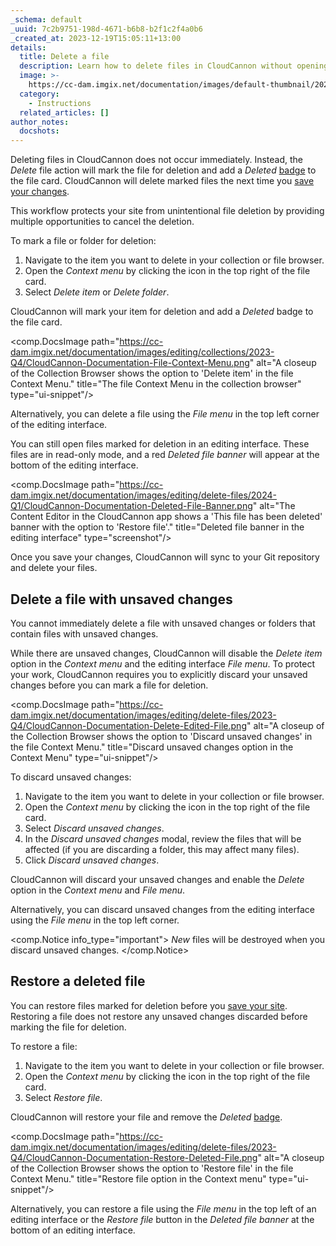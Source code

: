 ```yaml
---
_schema: default
_uuid: 7c2b9751-198d-4671-b6b8-b2f1c2f4a0b6
_created_at: 2023-12-19T15:05:11+13:00
details:
  title: Delete a file
  description: Learn how to delete files in CloudCannon without opening your Git repository.
  image: >-
    https://cc-dam.imgix.net/documentation/images/default-thumbnail/2023-Q4/CloudCannon-Documentation-Thumbnail.png
  category:
    - Instructions
  related_articles: []
author_notes:
  docshots:
---
```

Deleting files in CloudCannon does not occur immediately. Instead, the *Delete* file action will mark the file for deletion and add a *Deleted* [badge](/documentation/articles/edit-your-files/#file-badges) to the file card. CloudCannon will delete marked files the next time you [save your changes](/documentation/articles/save-your-changes/).

This workflow protects your site from unintentional file deletion by providing multiple opportunities to cancel the deletion.

To mark a file or folder for deletion:

1. Navigate to the item you want to delete in your collection or file browser.
2. Open the *Context menu* by clicking the icon in the top right of the file card.
3. Select *Delete item* or *Delete folder*.

CloudCannon will mark your item for deletion and add a *Deleted* badge to the file card.

<comp.DocsImage path="https://cc-dam.imgix.net/documentation/images/editing/collections/2023-Q4/CloudCannon-Documentation-File-Context-Menu.png" alt="A closeup of the Collection Browser shows the option to 'Delete item' in the file Context Menu." title="The file Context Menu in the collection browser" type="ui-snippet"/>

Alternatively, you can delete a file using the *File menu* in the top left corner of the editing interface.

You can still open files marked for deletion in an editing interface. These files are in read-only mode, and a red *Deleted file banner* will appear at the bottom of the editing interface.

<comp.DocsImage path="https://cc-dam.imgix.net/documentation/images/editing/delete-files/2024-Q1/CloudCannon-Documentation-Deleted-File-Banner.png" alt="The Content Editor in the CloudCannon app shows a 'This file has been deleted' banner with the option to 'Restore file'." title="Deleted file banner in the editing interface" type="screenshot"/>

Once you save your changes, CloudCannon will sync to your Git repository and delete your files.

## Delete a file with unsaved changes

You cannot immediately delete a file with unsaved changes or folders that contain files with unsaved changes.

While there are unsaved changes, CloudCannon will disable the *Delete item* option in the *Context menu* and the editing interface *File menu*. To protect your work, CloudCannon requires you to explicitly discard your unsaved changes before you can mark a file for deletion.

<comp.DocsImage path="https://cc-dam.imgix.net/documentation/images/editing/delete-files/2023-Q4/CloudCannon-Documentation-Delete-Edited-File.png" alt="A closeup of the Collection Browser shows the option to 'Discard unsaved changes' in the file Context Menu." title="Discard unsaved changes option in the Context Menu" type="ui-snippet"/>

To discard unsaved changes:

1. Navigate to the item you want to delete in your collection or file browser.
2. Open the *Context menu* by clicking the icon in the top right of the file card.
3. Select *Discard unsaved changes*.
4. In the *Discard unsaved changes* modal, review the files that will be affected (if you are discarding a folder, this may affect many files).
5. Click *Discard unsaved changes*.

CloudCannon will discard your unsaved changes and enable the *Delete* option in the *Context menu* and *File menu*.

Alternatively, you can discard unsaved changes from the editing interface using the *File menu* in the top left corner.

<comp.Notice info_type="important">
  *New* files will be destroyed when you discard unsaved changes.
</comp.Notice>

## Restore a deleted file

You can restore files marked for deletion before you [save your site](/documentation/articles/save-your-changes/). Restoring a file does not restore any unsaved changes discarded before marking the file for deletion.

To restore a file:

1. Navigate to the item you want to delete in your collection or file browser.
2. Open the *Context menu* by clicking the icon in the top right of the file card.
3. Select *Restore file*.

CloudCannon will restore your file and remove the *Deleted* [badge](/documentation/articles/edit-your-files/#file-badges).

<comp.DocsImage path="https://cc-dam.imgix.net/documentation/images/editing/delete-files/2023-Q4/CloudCannon-Documentation-Restore-Deleted-File.png" alt="A closeup of the Collection Browser shows the option to 'Restore file' in the file Context Menu." title="Restore file option in the Context menu" type="ui-snippet"/>

Alternatively, you can restore a file using the *File menu* in the top left of an editing interface or the *Restore file* button in the *Deleted file banner* at the bottom of an editing interface.